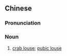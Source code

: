 {{also|陰虱|阴虱}}
==Chinese==
{{zh-forms|s=阴虱|t2=陰虱}}

===Pronunciation===
{{zh-pron
|m=yīnshī
|c=jam1 sat1
|cat=n
}}

===Noun===
{{zh-noun}}

# [[crab louse]]; [[pubic louse]]

{{zh-cat|Lice}}
